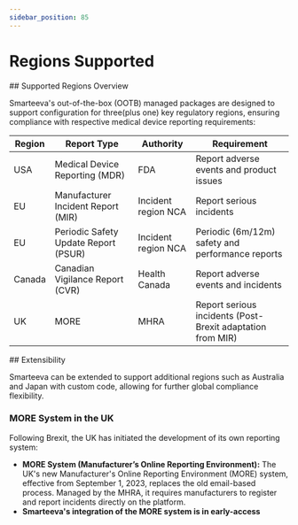 ```yaml
---
sidebar_position: 85
---
```



# Regions Supported

<div className="docs-icon-heading">
  <Region className="docs-icon" style={{ top: "-0.5rem" }} />
  ## Supported Regions Overview
</div>

Smarteeva's out-of-the-box (OOTB) managed packages are designed to support configuration for three(plus one) key
regulatory regions, ensuring compliance with respective medical device reporting requirements:

| Region | Report Type                          | Authority           | Requirement                                                |
| ------ | ------------------------------------ | ------------------- | ---------------------------------------------------------- |
| USA    | Medical Device Reporting (MDR)       | FDA                 | Report adverse events and product issues                   |
| EU     | Manufacturer Incident Report (MIR)   | Incident region NCA | Report serious incidents                                   |
| EU     | Periodic Safety Update Report (PSUR) | Incident region NCA | Periodic (6m/12m) safety and performance reports           |
| Canada | Canadian Vigilance Report (CVR)      | Health Canada       | Report adverse events and incidents                        |
| UK     | MORE                                 | MHRA                | Report serious incidents (Post-Brexit adaptation from MIR) |

<div className="docs-icon-heading">
  <Extensibility className="docs-icon" style={{ top: "-0.5rem" }} />
  ## Extensibility
</div>

Smarteeva can be extended to support additional regions such as Australia and Japan with custom code, allowing for
further global compliance flexibility.

### MORE System in the UK

Following Brexit, the UK has initiated the development of its own reporting system:

- **MORE System (Manufacturer’s Online Reporting Environment):** The UK's new Manufacturer's Online Reporting
  Environment (MORE) system, effective from September 1, 2023, replaces the old email-based process. Managed by the
  MHRA, it requires manufacturers to register and report incidents directly on the platform.
- **Smarteeva's integration of the MORE system is in early-access**

